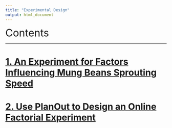 ```yaml
---
title: "Experimental Design"
output: html_document
---
```


<font size=6>Contents</font>

***

# [1. An Experiment for Factors Influencing Mung Beans Sprouting Speed](SproutingSpeed.htm)

# [2. Use PlanOut to Design an Online Factorial Experiment](PlanOut.htm)

